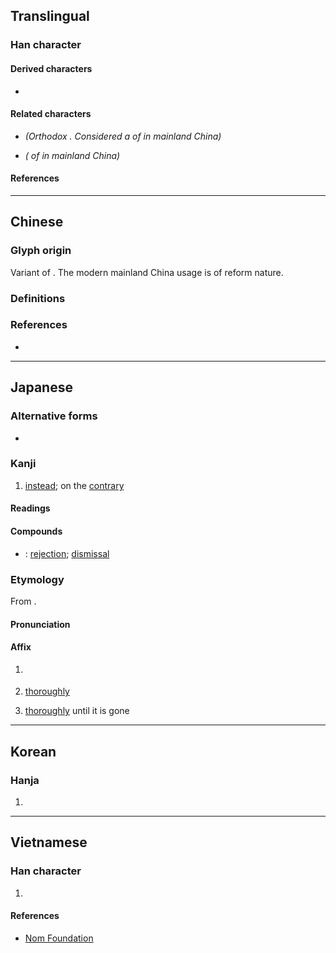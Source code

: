 {{also|卻|㕁}}
{{character info}}
==Translingual==

===Han character===
{{Han char|rn=26|rad=卩|as=05|sn=7|four=47720|canj=GISL|ids=⿰去卩}}

====Derived characters====
* {{l|mul|[[㑢]], [[𠳞]], [[𪫸]], [[𢭙]], [[𭰚]], [[脚]], [[𣒗]], [[𭴦]], [[𭹌]], [[𦛶]], [[䖼]], [[𮘏]], [[踋]], [[𨌞]], [[㾡]]}}

====Related characters====
* {{l|mul|[[卻]]}} ''(Orthodox {{w|Traditional Chinese|traditional form}}. Considered a {{w|Variant Chinese character|variant form}} of {{lang|mul|却}} in mainland China)''
* {{l|mul|[[㕁]]}} ''({{w|Variant Chinese character|Variant form}} of {{lang|mul|却}} in mainland China)''

====References====
{{Han ref|kx=0159.190|dkj=02856|dj=0364.080|hdz=10313.020|uh=5374}}

----

==Chinese==

===Glyph origin===
{{Han etym}}
Variant of {{zh-l|卻*}}. The modern mainland China usage is of reform nature.

===Definitions===
{{zh-see|卻}}

===References===
* {{R:twedu|A00457-001}}

----

==Japanese==

===Alternative forms===
* {{ja-l|卻}}

===Kanji===
{{ja-kanji|grade=c|rs=卩05}} <!-- Note: 卻 is not listed as its kyūjitai form in 2010 Jōyō Kanji -->

# [[instead]]; on the [[contrary]]

====Readings====
{{ja-readings
|goon=かく
|kanon=きゃく
|kun=しりぞ-く, しりぞ-ける, かえ-って
}}

====Compounds====
* {{ja-r|却下|きゃっか}}: [[rejection]]; [[dismissal]]

===Etymology===
{{ja-kanjitab|きゃく|yomi=o}}
From {{der|ja|ltc|-}} {{ltc-l|却}}.

====Pronunciation====
{{ja-pron|きゃく}}

====Affix====
{{ja-pos|affix|きゃく}}

# {{rfdef|ja}}
#: {{ja-usex-inline|[[却下]]|きゃっか|rejection}}
# [[thoroughly]]
#: {{ja-usex-inline|[[冷却]]|れいきゃく|refrigeration}}
# [[thoroughly]] until it is gone
#: {{ja-usex-inline|[[焼却]]|しょうきゃく|incineration}}
#: {{ja-usex-inline|[[売却]]|ばいきゃく|selling off}}

----

==Korean==

===Hanja===
{{ko-hanja|각}}

# {{rfdef|ko|sort=卩05}}

----

==Vietnamese==

===Han character===
{{vi-readings|rs=卩05|reading=[[khước]]}}

# {{rfdef|vi|sort=卩05}}

====References====
* [http://nomfoundation.org/common/nom_details.php?codepoint=5374 Nom Foundation]